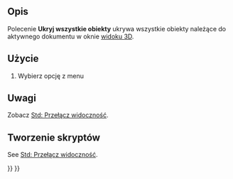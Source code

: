 <languages/>

{{Docnav/pl
|[[Std_ShowObjects/pl|Wyświetl wszystkie obiekty]]
|[[Std_ToggleSelectability/pl|Przełącz możliwość zaznaczenia]]
|[[Std_View_Menu/pl|Std Menu Widok]]
|IconL=Std_ShowObjects.svg
|IconR=Std_ToggleSelectability.svg
|IconC=Freecad.svg
}}

{{GuiCommand/pl
|Name=Std HideObjects
|Name/pl=Std: Ukryj wszystkie obiekty
|MenuLocation=Widok → Widoczność → Ukryj wszystkie obiekty
|Workbenches=wszystkie
|SeeAlso=[[Std_ToggleVisibility/pl|Przełącz widoczność]], [[Std_ShowSelection/pl|Pokaż zaznaczone]], [[Std_HideSelection/pl|Ukryj zaznaczone]], [[Std_ToggleObjects/pl|Przełącz widoczność wszystkich obiektów]], [[Std_ShowObjects/pl|Wyświetl wszystkie obiekty]]
}}

<span id="Description"></span>
==Opis==

Polecenie '''Ukryj wszystkie obiekty''' ukrywa wszystkie obiekty należące do aktywnego dokumentu w oknie [[3D_view/pl|widoku 3D]].

<span id="Usage"></span>
==Użycie==

# Wybierz opcję z menu {{MenuCommand|Widok → Widoczność → [[Image:Std_HideObjects.svg|16px]] Ukryj wszystkie obiekty}}

<span id="Notes"></span>
==Uwagi==

Zobacz [[Std_ToggleVisibility/pl#Uwagi|Std: Przełącz widoczność]].

<span id="Scripting"></span>
==Tworzenie skryptów==

See [[Std_ToggleVisibility/pl#Tworzenie_skryptów|Std: Przełącz widoczność]].


{{Docnav/pl
|[[Std_ShowObjects/pl|Wyświetl wszystkie obiekty]]
|[[Std_ToggleSelectability/pl|Przełącz możliwość zaznaczenia]]
|[[Std_View_Menu/pl|Std Menu Widok]]
|IconL=Std_ShowObjects.svg
|IconR=Std_ToggleSelectability.svg
|IconC=Freecad.svg
}}

{{Std_Base_navi{{#translation:}}}}
{{Userdocnavi{{#translation:}}}}